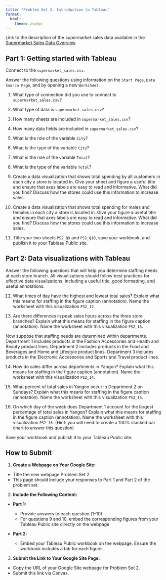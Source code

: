 ```yaml
---
title: "Problem Set 2: Introduction to Tableau"
format: 
  html:
    theme: zephyr
---
```


Link to the description of the supermarket sales data available in the [Supermarket Sales Data Overview](https://csu-arec-330.github.io/materials/unit_00/inputs/supermarketdata_describe.html).

## Part 1: Getting started with Tableau

Connect to the `supermarket_sales.csv`.

Answer the following questions using information on the `Start Page`, `Data Source Page`, and by opening a new `Worksheet`.

1.  What type of connection did you use to connect to `supermarket_sales.csv`?

2.  What type of data is `supermarket_sales.csv`?

3.  How many sheets are included in `supermarket_sales.csv`?

4.  How many data fields are included in `supermarket_sales.csv`?

5.  What is the role of the variable `City`?

6.  What is the type of the variable `City`?

7.  What is the role of the variable `Total`?

8.  What is the type of the variable `Total`?

9.  Create a data visualization that shows total spending by all customers in each city a store is located in. Give your sheet and figure a useful title and ensure that axes labels are easy to read and informative. What did you find? Discuss how the stores could use this information to increase sales.

10. Create a data visualization that shows total spending for males and females in each city a store is located in. Give your figure a useful title and ensure that axes labels are easy to read and informative. What did you find? Discuss how the stores could use this information to increase sales.

11. Title your two sheets `PS2_Q9` and `PS2_Q10`, save your workbook, and publish it to your Tableau Public site. 

## Part 2: Data visualizations with Tableau

Answer the following questions that will help you determine staffing needs at each store branch. All visualizations should follow best practices for effective data visualizations, including a useful title, good formatting, and useful annotations.

12.  What times of day have the highest and lowest total sales? Explain what this means for staffing in the figure caption (annotation). Name the worksheet with this visualization `PS2_12`. 

13.  Are there differences in peak sales hours across the three store branches? Explain what this means for staffing in the figure caption (annotation). Name the worksheet with this visualization `PS2_13`. 

Now suppose that staffing needs are determined within departments. Department 1 includes products in the Fashion Accessories and Health and Beauty product lines. Department 2 includes products in the Food and Beverages and Home and Lifestyle product lines. Department 3 includes products in the Electronic Accessories and Sports and Travel product lines.

14.  How do sales differ across departments in Yangon? Explain what this means for staffing in the figure caption (annotation). Name the worksheet with this visualization `PS2_14`. 

15.  What percent of total sales in Yangon occur in Department 2 on Sundays? Explain what this means for staffing in the figure caption (annotation). Name the worksheet with this visualization `PS2_15`. 

16.  On which day of the week does Department 1 account for the largest percentage of total sales in Yangon? Explain what this means for staffing in the figure caption (annotation). Name the worksheet with this visualization `PS2_16`. (Hint: you will need to create a 100% stacked bar chart to answer this question) 

Save your workbook and publish it to your Tableau Public site. 

## How to Submit

1. **Create a Webpage on Your Google Site:**

- Title the new webpage Problem Set 2.
- This page should include your responses to Part 1 and Part 2 of the problem set.

2. **Include the Following Content:**

- **Part 1:**

  - Provide answers to each question (1–10).
  - For questions 9 and 10, embed the corresponding figures from your Tableau Public site directly on the webpage.

- **Part 2:**

  - Embed your Tableau Public workbook on the webpage. Ensure the workbook includes a tab for each figure.

3. **Submit the Link to Your Google Site Page:**

- Copy the URL of your Google Site webpage for Problem Set 2.
- Submit this link via Canvas.